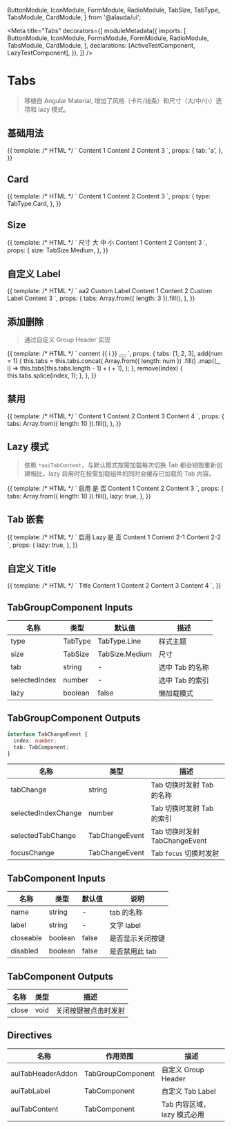 

  ButtonModule,
  IconModule,
  FormModule,
  RadioModule,
  TabSize,
  TabType,
  TabsModule,
  CardModule,
} from '@alauda/ui';

<Meta
  title="Tabs"
  decorators={[
    moduleMetadata({
      imports: [
        ButtonModule,
        IconModule,
        FormsModule,
        FormModule,
        RadioModule,
        TabsModule,
        CardModule,
      ],
      declarations: [ActiveTestComponent, LazyTestComponent],
    }),
  ]}
/>

# Tabs

> 移植自 Angular Material, 增加了风格（卡片/线条）和尺寸（大/中/小）选项和 lazy 模式。

## 基础用法

<Canvas>
  <Story
    name="Basic"
    height="100px"
  >
    {{
      template: /* HTML */ `
        <aui-tab-group [(tab)]="tab">
          <aui-tab
            name="a"
            label="Tab 0"
          >
            <aui-card> Content 1</aui-card>
          </aui-tab>
          <aui-tab
            name="b"
            label="Tab 1"
          >
            <aui-card> Content 2</aui-card>
          </aui-tab>
          <aui-tab
            name="c"
            label="Tab 2"
          >
            <aui-card> Content 3</aui-card>
          </aui-tab>
        </aui-tab-group>
      `,
      props: {
        tab: 'a',
      },
    }}
  </Story>
</Canvas>

## Card

<Canvas>
  <Story
    name="Card"
    height="200px"
  >
    {{
      template: /* HTML */ `
        <aui-tab-group [type]="type">
          <aui-tab label="Tab 0"><aui-card> Content 1 </aui-card></aui-tab>
          <aui-tab label="Tab 1"><aui-card> Content 2 </aui-card></aui-tab>
          <aui-tab label="Tab 2"><aui-card> Content 3 </aui-card></aui-tab>
        </aui-tab-group>
      `,
      props: {
        type: TabType.Card,
      },
    }}
  </Story>
</Canvas>

## Size

<Canvas>
  <Story
    name="Size"
    height="200px"
  >
    {{
      template: /* HTML */ `
        <aui-form-item>
          <label auiFormItemLabel>尺寸</label>
          <aui-radio-group
            auiFormItemControl
            [(ngModel)]="size"
            [plain]="false"
          >
            <aui-radio-button value="large">大</aui-radio-button>
            <aui-radio-button value="medium">中</aui-radio-button>
            <aui-radio-button value="small">小</aui-radio-button>
          </aui-radio-group>
        </aui-form-item>
        <aui-tab-group [size]="size">
          <aui-tab label="Tab 0"><aui-card> Content 1 </aui-card></aui-tab>
          <aui-tab label="Tab 1"><aui-card> Content 2 </aui-card></aui-tab>
          <aui-tab label="Tab 2"><aui-card> Content 3 </aui-card></aui-tab>
        </aui-tab-group>
      `,
      props: {
        size: TabSize.Medium,
      },
    }}
  </Story>
</Canvas>

## 自定义 Label

<Canvas>
  <Story
    name="CustomLabel"
    height="200px"
  >
    {{
      template: /* HTML */ `
        <aui-tab-group>
          <ng-container *auiTabTitle>aa2</ng-container>
          <aui-tab>
            <ng-container *auiTabLabel>
              <aui-icon icon="sun"></aui-icon>
              Custom Label
            </ng-container>
            <aui-card> Content 1 </aui-card>
          </aui-tab>
          <aui-tab label="Tab 1"><aui-card>Content 2</aui-card></aui-tab>
          <aui-tab>
            <ng-container *auiTabLabel>
              <aui-icon icon="moon"></aui-icon>
              Custom Label
            </ng-container>
            <aui-card> Content 3 </aui-card>
          </aui-tab>
        </aui-tab-group>
      `,
      props: {
        tabs: Array.from({ length: 3 }).fill(),
      },
    }}
  </Story>
</Canvas>

## 添加删除

> 通过自定义 Group Header 实现

<Canvas>
  <Story
    name="Editable"
    height="100px"
  >
    {{
      template: /* HTML */ `
        <aui-tab-group>
          <aui-tab
            *ngFor="let tab of tabs; index as i; count as len"
            [closeable]="len > 1"
            [label]="'tab' + tab"
            (close)="remove(i)"
          >
            <aui-card> content {{ i }} </aui-card>
          </aui-tab>
          <button
            *auiTabHeaderAddon
            aui-button="primary"
            (click)="add()"
            size="small"
            [square]="true"
          >
            <aui-icon icon="plus"></aui-icon>
          </button>
        </aui-tab-group>
      `,
      props: {
        tabs: [1, 2, 3],
        add(num = 1) {
          this.tabs = this.tabs.concat(
            Array.from({ length: num })
              .fill()
              .map((_, i) => this.tabs[this.tabs.length - 1] + i + 1),
          );
        },
        remove(index) {
          this.tabs.splice(index, 1);
        },
      },
    }}
  </Story>
</Canvas>

## 禁用

<Canvas>
  <Story
    name="Disabled"
    height="100px"
  >
    {{
      template: /* HTML */ `
        <aui-tab-group>
          <aui-tab label="Tab 0"> <aui-card> Content 1 </aui-card> </aui-tab>
          <aui-tab
            label="Tab 1"
            [disabled]="true"
            ><aui-card> Content 2 </aui-card></aui-tab
          >
          <aui-tab label="Tab 2"><aui-card> Content 3 </aui-card></aui-tab>
          <aui-tab
            label="Tab 3"
            [disabled]="true"
            ><aui-card> Content 4 </aui-card></aui-tab
          >
        </aui-tab-group>
      `,
      props: {
        tabs: Array.from({ length: 10 }).fill(),
      },
    }}
  </Story>
</Canvas>

## Lazy 模式

> 依赖 `*auiTabContent`，与默认模式按需加载每次切换 Tab 都会销毁重新创建相比，lazy 启用时在按需加载组件的同时会缓存已加载的 Tab 内容。

<Canvas>
  <Story
    name="Lazy"
    height="150px"
  >
    {{
      template: /* HTML */ `
        <aui-form-item>
          <label auiFormItemLabel>启用</label>
          <aui-radio-group
            auiFormItemControl
            [(ngModel)]="lazy"
            [plain]="false"
          >
            <aui-radio-button [value]="true">是</aui-radio-button>
            <aui-radio-button [value]="false">否</aui-radio-button>
          </aui-radio-group>
        </aui-form-item>
        <aui-tab-group [lazy]="lazy">
          <aui-tab label="Tab 1">
            <tabs-lazy-test *auiTabContent
              ><aui-card> Content 1 </aui-card></tabs-lazy-test
            >
          </aui-tab>
          <aui-tab label="Tab 2">
            <tabs-lazy-test *auiTabContent
              ><aui-card> Content 2 </aui-card></tabs-lazy-test
            >
          </aui-tab>
          <aui-tab label="Tab 3">
            <tabs-lazy-test *auiTabContent
              ><aui-card> Content 3 </aui-card></tabs-lazy-test
            >
          </aui-tab>
        </aui-tab-group>
      `,
      props: {
        tabs: Array.from({ length: 10 }).fill(),
        lazy: true,
      },
    }}
  </Story>
</Canvas>

## Tab 嵌套

<Canvas>
  <Story
    name="Nest"
    height="100px"
  >
    {{
      template: /* HTML */ `
        <aui-form-item>
          <label auiFormItemLabel>启用 Lazy</label>
          <aui-radio-group
            auiFormItemControl
            [(ngModel)]="lazy"
            [plain]="false"
          >
            <aui-radio-button [value]="true">是</aui-radio-button>
            <aui-radio-button [value]="false">否</aui-radio-button>
          </aui-radio-group>
        </aui-form-item>
        <aui-tab-group [lazy]="lazy">
          <aui-tab label="Tab 1">
            <tabs-active-test *auiTabContent
              ><aui-card>Content 1</aui-card></tabs-active-test
            >
          </aui-tab>
          <aui-tab label="Tab 2">
            <tabs-active-test *auiTabContent>
              <aui-tab-group [lazy]="true">
                <aui-tab label="Tab 2-1">
                  <tabs-active-test *auiTabContent>
                    <aui-card> Content 2-1 </aui-card>
                  </tabs-active-test>
                </aui-tab>
                <aui-tab label="Tab 2-2">
                  <tabs-active-test *auiTabContent>
                    <aui-card> Content 2-2 </aui-card>
                  </tabs-active-test>
                </aui-tab>
              </aui-tab-group>
            </tabs-active-test>
          </aui-tab>
        </aui-tab-group>
      `,
      props: {
        lazy: true,
      },
    }}
  </Story>
</Canvas>

## 自定义 Title

<Canvas>
  <Story
    name="Title"
    height="100px"
  >
    {{
      template: /* HTML */ `
        <aui-tab-group size="large">
          <ng-container *auiTabTitle>Title</ng-container>
          <aui-tab label="Tab 0"> <aui-card> Content 1 </aui-card> </aui-tab>
          <aui-tab label="Tab 1"><aui-card> Content 2 </aui-card></aui-tab>
          <aui-tab label="Tab 2"><aui-card> Content 3 </aui-card></aui-tab>
          <aui-tab label="Tab 3"><aui-card> Content 4 </aui-card></aui-tab>
        </aui-tab-group>
      `,
    }}
  </Story>
</Canvas>

## TabGroupComponent Inputs

| 名称          | 类型    | 默认值         | 描述            |
| ------------- | ------- | -------------- | --------------- |
| type          | TabType | TabType.Line   | 样式主题        |
| size          | TabSize | TabSize.Medium | 尺寸            |
| tab           | string  | -              | 选中 Tab 的名称 |
| selectedIndex | number  | -              | 选中 Tab 的索引 |
| lazy          | boolean | false          | 懒加载模式      |

## TabGroupComponent Outputs

```ts
interface TabChangeEvent {
  index: number;
  tab: TabComponent;
}
```

| 名称                | 类型           | 描述                          |
| ------------------- | -------------- | ----------------------------- |
| tabChange           | string         | Tab 切换时发射 Tab 的名称     |
| selectedIndexChange | number         | Tab 切换时发射 Tab 的索引     |
| selectedTabChange   | TabChangeEvent | Tab 切换时发射 TabChangeEvent |
| focusChange         | TabChangeEvent | Tab `focus` 切换时发射        |

## TabComponent Inputs

| 名称      | 类型    | 默认值 | 说明             |
| --------- | ------- | ------ | ---------------- |
| name      | string  | -      | tab 的名称       |
| label     | string  | -      | 文字 label       |
| closeable | boolean | false  | 是否显示关闭按键 |
| disabled  | boolean | false  | 是否禁用此 tab   |

## TabComponent Outputs

| 名称  | 类型 | 描述                 |
| ----- | ---- | -------------------- |
| close | void | 关闭按键被点击时发射 |

## Directives

| 名称              | 作用范围          | 描述                        |
| ----------------- | ----------------- | --------------------------- |
| auiTabHeaderAddon | TabGroupComponent | 自定义 Group Header         |
| auiTabLabel       | TabComponent      | 自定义 Tab Label            |
| auiTabContent     | TabComponent      | Tab 内容区域，lazy 模式必用 |

